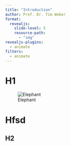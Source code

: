 ```yaml
---
title: "Introduction"
author: Prof. Dr. Tim Weber
format:
  revealjs:
    slide-level: 5
    resource-path: 
      - "img"
revealjs-plugins:
  - animate
filters: 
  - animate
---
```


# H1

![Elephant](img/000_intro.png)

# Hfsd


## H2






